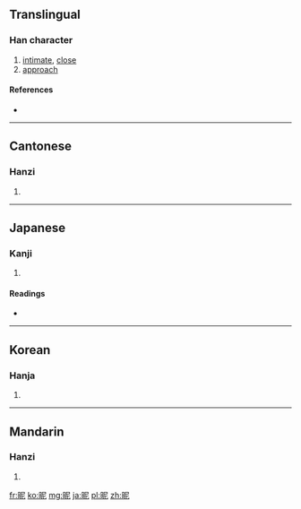 ==Translingual==

===Han character===
{{Han char|rn=72|rad=日|as=05|sn=9|four=6701<sub>1</sub>|canj=日尸心 (ASP)}}

# [[intimate]], [[close]]
# [[approach]]

====References====
* {{Han ref|kx=0494.070|dkj=13866|dj=0858.130|hdz=21504.020|uh=6635|ud=26165|bh=CEEE|bd=52974}}

----

==Cantonese==

===Hanzi===
{{yue-hanzi|jyut=|y=nik1}}

# {{defn|Cantonese|sort=日05}}

----

==Japanese==

===Kanji===
{{ja-kanji|grade=|rs=日05}}

# {{defn|Japanese|sort=日05}}

====Readings====
* {{ja-readings|on=[[じつ]] (jitsu), [[しょく]] (shoku)|kun=[[ちかずく]] (chikazuku)}}

----

==Korean==

===Hanja===
{{ko-hanja|hangeul=닐>일, 녜>예|eumhun=|rv=nil>il, nye>ye|mr=nil>il, nye>ye|y=nil>il, nyey>yey}}

# {{defn|Korean|sort=日05}}

----

==Mandarin==

===Hanzi===
{{cmn-hanzi|pin=[[nì]] ([[ni4]])|wg=ni<sup>4</sup>}}

# {{defn|Mandarin|sort=日05}}

[[fr:昵]]
[[ko:昵]]
[[mg:昵]]
[[ja:昵]]
[[pl:昵]]
[[zh:昵]]